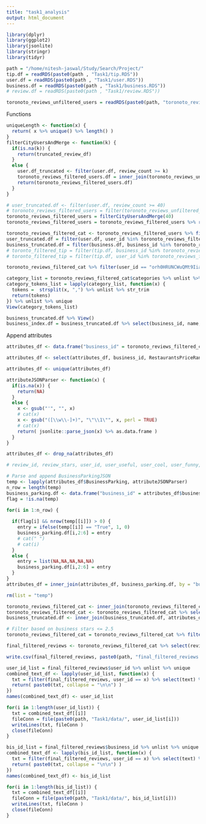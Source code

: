 ```yaml
---
title: "task1_analysis"
output: html_document
---
```


```r
library(dplyr)
library(ggplot2)
library(jsonlite)
library(stringr)
library(tidyr)
```

```r
path = "/home/nitesh-jaswal/Study/Search/Project/"
tip.df = readRDS(paste0(path , "Task1/tip.RDS"))
user.df = readRDS(paste0(path , "Task1/user.RDS"))
business.df = readRDS(paste0(path , "Task1/business.RDS"))
# review.df = readRDS(paste0(path , "Task1/review.RDS"))

toronoto_reviews_unfiltered_users = readRDS(paste0(path, "toronoto_reviews_unfiltered_users.RDS"))
```

Functions
```r
uniqueLength <- function(x) {
  return( x %>% unique() %>% length() )
}
filterCityUsersAndMerge <- function(k) {
  if(is.na(k)) {
    return(truncated_review_df)
  }
  else {
    user.df_truncated <- filter(user.df, review_count >= k)
    toronoto_reviews_filtered_users.df = inner_join(toronoto_reviews_unfiltered_users,  user.df_truncated, by = "user_id")
    return(toronoto_reviews_filtered_users.df)
  }
}

```

```r
# user_truncated.df <- filter(user.df, review_count >= 40)
# toronoto_reviews_filtered_users = filter(toronoto_reviews_unfiltered_users, user_id %in% user_truncated.df$user_id)
toronoto_reviews_filtered_users = filterCityUsersAndMerge(40)
toronoto_reviews_filtered_users = toronoto_reviews_filtered_users %>% rename("business_name" = "name.x", "user_name" = "name.y","business_cool" = "cool.x", "user_cool" = "cool.y", "business_funny" = "funny.x", "user_funny" = "funny.y", "business_review_count" = "review_count.x", "user_review_count" = "review_count.y", "business_useful" = "useful.x", "user_useful" = "useful.y")

toronoto_reviews_filtered_cat <- toronoto_reviews_filtered_users %>% filter(regexec("Food|Restaurants|Cafe?s|Bars|Juice", categories, perl = TRUE) > -1) 
user_truncated.df = filter(user.df, user_id %in% toronoto_reviews_filtered_cat$user_id)
business_truncated.df = filter(business.df, business_id %in% toronoto_reviews_filtered_cat$business_id)
# toronto_filtered_tip = filter(tip.df, business_id %in% toronoto_reviews_filtered_cat$business_id)
# toronto_filtered_tip = filter(tip.df, user_id %in% toronoto_reviews_filtered_cat$user_id)
```

```r
toronoto_reviews_filtered_cat %>% filter(user_id == "orh0HRUNCWuQMt9Iia_osg") 

category_list = toronoto_reviews_filtered_cat$categories %>% unlist %>% unique
category_tokens_list = lapply(category_list, function(x) {
  tokens =  strsplit(x, ",") %>% unlist %>% str_trim
  return(tokens)
}) %>% unlist %>% unique
View(category_tokens_list)
```

```r
business_truncated.df %>% View()
business_index.df = business_truncated.df %>% select(business_id, name, categories, stars) 
```

Append attributes
```r
attributes_df <- data.frame("business_id" = toronoto_reviews_filtered_cat$business_id, toronoto_reviews_filtered_cat$attributes)

attributes_df <- select(attributes_df, business_id, RestaurantsPriceRange2, BusinessParking, BikeParking, RestaurantsTakeOut, GoodForKids, OutdoorSeating, RestaurantsGoodForGroups, RestaurantsReservations, RestaurantsDelivery	, WiFi)

attributes_df <- unique(attributes_df)

attributeJSONParser <- function(x) {
  if(is.na(x)) {
    return(NA)
  }
  else {
    x <- gsub("'", "", x)
    # cat(x)
    x <- gsub("([\\w\\-]+)", "\"\\1\"", x, perl = TRUE)
    # cat(x)
    return( jsonlite::parse_json(x) %>% as.data.frame )
  }
}

attributes_df <- drop_na(attributes_df)

# review_id, review_stars, user_id, user_useful, user_cool, user_funny, elite, fans,

# Parse and append BusinessParkingJSON
temp <- lapply(attributes_df$BusinessParking, attributeJSONParser)
n_row = length(temp)
business_parking.df <- data.frame("business_id" = attributes_df$business_id, "Parking.Garage" = numeric(n_row), "Parking.Street" = numeric(n_row), "Parking.Validated" = numeric(n_row), "Parking.Lot" = numeric(n_row), "Parking.Valet" = numeric(n_row))
flag = !is.na(temp)

for(i in 1:n_row) {
  
  if(flag[i] && nrow(temp[[i]]) > 0) {
    entry = ifelse(temp[[i]] == "True", 1, 0) 
    business_parking.df[i,2:6] = entry
    # cat(" ")
    # cat(i)
  }
  else {
    entry = list(NA,NA,NA,NA,NA)
    business_parking.df[i,2:6] = entry
  }
}
attributes_df = inner_join(attributes_df, business_parking.df, by = "business_id") %>% select(-BusinessParking)

rm(list = "temp")

```

```r
toronoto_reviews_filtered_cat <- inner_join(toronoto_reviews_filtered_cat, attributes_df, by = "business_id")
toronoto_reviews_filtered_cat <- toronoto_reviews_filtered_cat %>% select(-attributes)
business_truncated.df <- inner_join(business_truncated.df, attributes_df, by = "business_id") %>% select(-attributes)

```


```r
# Filter based on business stars <= 2.5
toronoto_reviews_filtered_cat = toronoto_reviews_filtered_cat %>% filter(business_stars >= 2) 

final_filtered_reviews <- toronoto_reviews_filtered_cat %>% select(review_id, user_id, categories, business_id, business_stars, review_stars, text)

write.csv(final_filtered_reviews, paste0(path, "final_filtered_reviews.csv"))

```



```r
user_id_list = final_filtered_reviews$user_id %>% unlist %>% unique
combined_text_df <- lapply(user_id_list, function(x) {
  txt = filter(final_filtered_reviews, user_id == x) %>% select(text) %>% unlist
  return( paste0(txt, collapse = "\n\n") )
})
names(combined_text_df) <- user_id_list

for(i in 1:length(user_id_list)) {
  txt = combined_text_df[[i]]
  fileConn = file(paste0(path, "Task1/data/", user_id_list[i]))
  writeLines(txt, fileConn )
  close(fileConn)
}

```

  

```r
bis_id_list = final_filtered_reviews$business_id %>% unlist %>% unique
combined_text_df <- lapply(bis_id_list, function(x) {
  txt = filter(final_filtered_reviews, user_id == x) %>% select(text) %>% unlist
  return( paste0(txt, collapse = "\n\n") )
})
names(combined_text_df) <- bis_id_list

for(i in 1:length(bis_id_list)) {
  txt = combined_text_df[[i]]
  fileConn = file(paste0(path, "Task1/data/", bis_id_list[i]))
  writeLines(txt, fileConn )
  close(fileConn)
}

```





